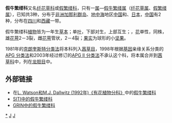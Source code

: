 {{Automatic taxobox
| taxon = Theligonaceae
| image = Theligonum japonicum.JPG 
| image_caption = [[日本假繁缕|日本假繁缕]] （''Theligonum japonicum''）  
| authority = Dumort., 1829
| genus = [[假繁缕属|假繁缕属]] （''Theligonum''）
| genus_authority = 
| subdivision_ranks = [[种|种]]
| subdivision = 
参见正文
}}

'''假牛繁缕科'''又名[[纤花草科|纤花草科]]或[[假繁缕科|假繁缕科]]，只有一[[属|属]]—[[假牛繁缕属|假牛繁缕属]]（[[纤花草属|纤花草属]]、[[假繁缕属|假繁缕属]]），已知共3种，分布于[[非洲|非洲]][[加那利群岛|加那利群岛]]、[[地中海|地中海]]地区[[中国|中国]]和、[[日本|日本]]，[[中国|中国]]有2种，分布在[[四川|四川]]和[[西藏|西藏]]一带。

假牛繁缕科[[植物|植物]]皆为一年生[[草本|草本]]；单[[叶|叶]]，下部对生，上部互生；，[[花|花]]单性，同株，雄[[花萼|花萼]]2－3裂，雌[[花萼|花萼]]管状，2－4裂；[[果实|果实]]为球形的小[[坚果|坚果]]。

1981年的[[克朗奎斯特分类法|克朗奎斯特分类法]]将本科列入[[茜草目|茜草目]]，1998年根据[[基因|基因]]亲缘关系分类的[[APG_分类法|APG 分类法]]和2003年经过修订的[[APG_II_分类法|APG II 分类法]]不承认这个科，将本属合并到[[茜草科|茜草科]]中，列在[[龙胆目|龙胆目]]中。

== 外部链接 ==
* 在[https://web.archive.org/web/20070103200438/http://delta-intkey.com/angio/ L. Watson和M.J. Dallwitz (1992年)《有花植物分科》]中的[http://delta-intkey.com/angio/www/theligon.htm 假牛繁缕科]{{Wayback|url=http://delta-intkey.com/angio/ |date=20070103200438 }}
* [http://www.cbif.gc.ca/pls/itisca/next?taxa=&p_format=&p_ifx=&p_lang=fr&v_tsn=27071 SITI中的假牛繁缕科]{{dead link|date=2017年11月 |bot=InternetArchiveBot |fix-attempted=yes }}
* [https://web.archive.org/web/20090120034604/http://www.ars-grin.gov/cgi-bin/npgs/html/family.pl?1117 GRIN中的假牛繁缕科]
{{Taxonbar|from=Q602118}}

[[Category:假牛繁缕科|*]]
[[Category:植物科名|J]]
[[Category:龙胆目|J]]